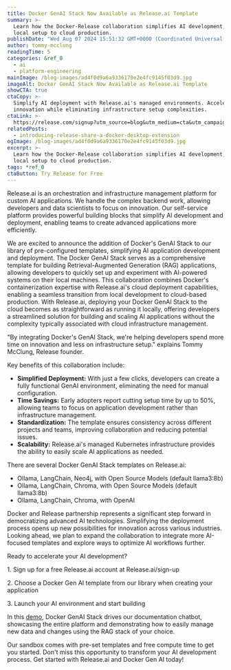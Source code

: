 ```yaml
---
title: Docker GenAI Stack Now Available as Release.ai Template
summary: >-
  Learn how the Docker-Release collaboration simplifies AI development, from
  local setup to cloud production.
publishDate: "Wed Aug 07 2024 15:51:32 GMT+0000 (Coordinated Universal Time)"
author: tommy-mcclung
readingTime: 5
categories: &ref_0
  - ai
  - platform-engineering
mainImage: /blog-images/ad4f0d9a6a9336170e2e4fc9145f03d9.jpg
imageAlt: Docker GenAI Stack Now Available as Release.ai Template
showCTA: true
ctaCopy: >-
  Simplify AI deployment with Release.ai's managed environments. Accelerate
  innovation while eliminating infrastructure setup complexities.
ctaLink: >-
  https://release.com/signup?utm_source=blog&utm_medium=cta&utm_campaign=blog-cta&utm_content=docker-genai-stack-now-available-as-release-ai-template
relatedPosts:
  - introducing-release-share-a-docker-desktop-extension
ogImage: /blog-images/ad4f0d9a6a9336170e2e4fc9145f03d9.jpg
excerpt: >-
  Learn how the Docker-Release collaboration simplifies AI development, from
  local setup to cloud production.
tags: *ref_0
ctaButton: Try Release for Free
---
```


Release.ai is an orchestration and infrastructure management platform for custom AI applications. We handle the complex backend work, allowing developers and data scientists to focus on innovation. Our self-service platform provides powerful building blocks that simplify AI development and deployment, enabling teams to create advanced applications more efficiently.

We are excited to announce the addition of Docker's GenAI Stack to our library of pre-configured templates, simplifying AI application development and deployment. The Docker GenAI Stack serves as a comprehensive template for building Retrieval-Augmented Generation (RAG) applications, allowing developers to quickly set up and experiment with AI-powered systems on their local machines. This collaboration combines Docker's containerization expertise with Release.ai's cloud deployment capabilities, enabling a seamless transition from local development to cloud-based production. With Release.ai, deploying your Docker GenAI Stack to the cloud becomes as straightforward as running it locally, offering developers a streamlined solution for building and scaling AI applications without the complexity typically associated with cloud infrastructure management.

"By integrating Docker's GenAI Stack, we're helping developers spend more time on innovation and less on infrastructure setup." explains Tommy McClung, Release founder.

Key benefits of this collaboration include:

- **Simplified Deployment:** With just a few clicks, developers can create a fully functional GenAI environment, eliminating the need for manual configuration.
- **Time Savings:** Early adopters report cutting setup time by up to 50%, allowing teams to focus on application development rather than infrastructure management.
- **Standardization:** The template ensures consistency across different projects and teams, improving collaboration and reducing potential issues.
- **Scalability:** Release.ai's managed Kubernetes infrastructure provides the ability to easily scale AI applications as needed.

There are several Docker GenAI Stack templates on Release.ai:

- Ollama, LangChain, Neo4j, with Open Source Models (default llama3:8b)
- Ollama, LangChain, Chroma, with Open Source Models (default llama3:8b)
- Ollama, LangChain, Chroma, with OpenAI

Docker and Release partnership represents a significant step forward in democratizing advanced AI technologies. Simplifying the deployment process opens up new possibilities for innovation across various industries. Looking ahead, we plan to expand the collaboration to integrate more AI-focused templates and explore ways to optimize AI workflows further.

Ready to accelerate your AI development?

1\. Sign up for a free Release.ai account at Release.ai/sign-up

2\. Choose a Docker Gen AI template from our library when creating your application

3\. Launch your AI environment and start building

In this [demo](https://www.youtube.com/watch?v=-OdWRxMX1iA), Docker GenAI Stack drives our documentation chatbot, showcasing the entire platform and demonstrating how to easily manage new data and changes using the RAG stack of your choice.

Our sandbox comes with pre-set templates and free compute time to get you started. Don't miss this opportunity to transform your AI development process. Get started with Release.ai and Docker Gen AI today!
